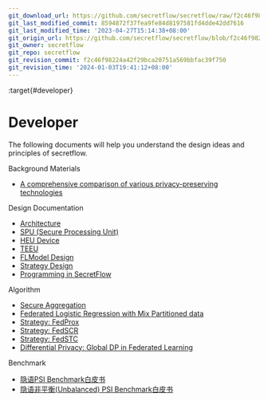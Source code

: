 ```yaml
---
git_download_url: https://github.com/secretflow/secretflow/raw/f2c46f98224a42f29bca20751a569bbfac39f750/docs/developer/index.rst
git_last_modified_commit: 8594872f37fea9fe84d8197581fd4dde42dd7616
git_last_modified_time: '2023-04-27T15:14:38+08:00'
git_origin_url: https://github.com/secretflow/secretflow/blob/f2c46f98224a42f29bca20751a569bbfac39f750/docs/developer/index.rst
git_owner: secretflow
git_repo: secretflow
git_revision_commit: f2c46f98224a42f29bca20751a569bbfac39f750
git_revision_time: '2024-01-03T19:41:12+08:00'
---
```


:target{#developer}

# <Target id="id1" />Developer

The following documents will help you understand the design ideas and principles of secretflow.

<TableOfContents>


  <p className="caption">
    Background Materials
  </p>

  - [A comprehensive comparison of various privacy-preserving technologies](https://www.yuque.com/secret-flow/admin/exgixt72drdvdsy3)
</TableOfContents>

<TableOfContents>


  <p className="caption">
    Design Documentation
  </p>

  - [Architecture](design/architecture.mdx)
  - [SPU (Secure Processing Unit)](design/spu.mdx)
  - [HEU Device](design/heu.mdx)
  - [TEEU](design/teeu.mdx)
  - [FLModel Design](design/flmodel.mdx)
  - [Strategy Design](design/strategy.mdx)
  - [Programming in SecretFlow](design/programming_in_secretflow.mdx)
</TableOfContents>

<TableOfContents>


  <p className="caption">
    Algorithm
  </p>

  - [Secure Aggregation](algorithm/secure_aggregation.mdx)
  - [Federated Logistic Regression with Mix Partitioned data](algorithm/mix_lr.mdx)
  - [Strategy: FedProx](algorithm/federated_learning/fed_prox.mdx)
  - [Strategy: FedSCR](algorithm/federated_learning/fed_scr.mdx)
  - [Strategy: FedSTC](algorithm/federated_learning/fed_stc.mdx)
  - [Differential Privacy: Global DP in Federated Learning](algorithm/differential_privacy/GlobalDP.mdx)
</TableOfContents>

<TableOfContents>


  <p className="caption">
    Benchmark
  </p>

  - [隐语PSI Benchmark白皮书](benchmark/psi_benchmark.mdx)
  - [隐语非平衡(Unbalanced) PSI Benchmark白皮书](benchmark/ubpsi_benchmark.mdx)
</TableOfContents>
